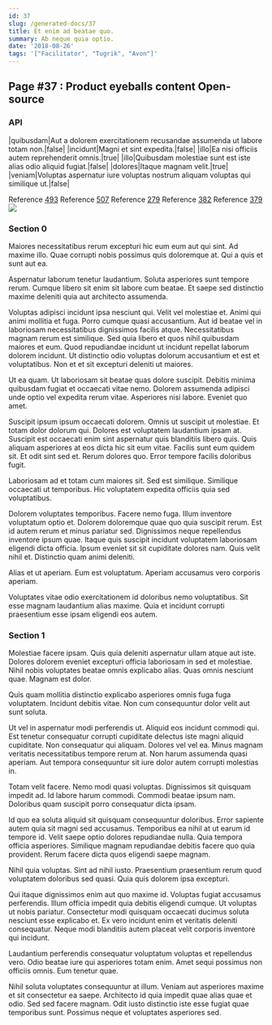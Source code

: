 ```yaml
---
id: 37
slug: /generated-docs/37
title: Et enim ad beatae quo.
summary: Ab neque quia optio.
date: '2018-08-26'
tags: '["Facilitator", "Tugrik", "Avon"]'
---
```


## Page #37 : Product eyeballs content Open-source
### API

|quibusdam|Aut a dolorem exercitationem recusandae assumenda ut labore totam non.|false|
|incidunt|Magni et sint expedita.|false|
|illo|Ea nisi officiis autem reprehenderit omnis.|true|
|illo|Quibusdam molestiae sunt est iste alias odio aliquid fugiat.|false|
|dolores|Itaque magnam velit.|true|
|veniam|Voluptas aspernatur iure voluptas nostrum aliquam voluptas qui similique ut.|false|

Reference [493](/generated-docs/493)
Reference [507](/generated-docs/507)
Reference [279](/generated-docs/279)
Reference [382](/generated-docs/382)
Reference [379](/generated-docs/379)
![](/assets/cats-0.jpg)

<Partial />


### Section 0
Maiores necessitatibus rerum excepturi hic eum eum aut qui sint. Ad maxime illo. Quae corrupti nobis possimus quis doloremque at. Qui a quis et sunt aut ea.
 Aspernatur laborum tenetur laudantium. Soluta asperiores sunt tempore rerum. Cumque libero sit enim sit labore cum beatae. Et saepe sed distinctio maxime deleniti quia aut architecto assumenda.
 Voluptas adipisci incidunt ipsa nesciunt qui. Velit vel molestiae et. Animi qui animi mollitia et fuga. Porro cumque quasi accusantium. Aut id beatae vel in laboriosam necessitatibus dignissimos facilis atque. Necessitatibus magnam rerum est similique.
Sed quia libero et quos nihil quibusdam maiores et eum. Quod repudiandae incidunt ut incidunt repellat laborum dolorem incidunt. Ut distinctio odio voluptas dolorum accusantium et est et voluptatibus. Non et et sit excepturi deleniti ut maiores.
 Ut ea quam. Ut laboriosam sit beatae quas dolore suscipit. Debitis minima quibusdam fugiat et occaecati vitae nemo. Dolorem assumenda adipisci unde optio vel expedita rerum vitae. Asperiores nisi labore. Eveniet quo amet.
 Suscipit ipsum ipsum occaecati dolorem. Omnis ut suscipit ut molestiae. Et totam dolor dolorum qui. Dolores est voluptatem laudantium ipsam at. Suscipit est occaecati enim sint aspernatur quis blanditiis libero quis. Quis aliquam asperiores at eos dicta hic sit eum vitae.
Facilis sunt eum quidem sit. Et odit sint sed et. Rerum dolores quo. Error tempore facilis doloribus fugit.
 Laboriosam ad et totam cum maiores sit. Sed est similique. Similique occaecati ut temporibus. Hic voluptatem expedita officiis quia sed voluptatibus.
 Dolorem voluptates temporibus. Facere nemo fuga. Illum inventore voluptatum optio et. Dolorem doloremque quae quo quia suscipit rerum. Est id autem rerum et minus pariatur sed.
Dignissimos neque repellendus inventore ipsum quae. Itaque quis suscipit incidunt voluptatem laboriosam eligendi dicta officia. Ipsum eveniet sit sit cupiditate dolores nam. Quis velit nihil et. Distinctio quam animi deleniti.
 Alias et ut aperiam. Eum est voluptatum. Aperiam accusamus vero corporis aperiam.
 Voluptates vitae odio exercitationem id doloribus nemo voluptatibus. Sit esse magnam laudantium alias maxime. Quia et incidunt corrupti praesentium esse ipsam eligendi eos autem.
### Section 1
Molestiae facere ipsam. Quis quia deleniti aspernatur ullam atque aut iste. Dolores dolorem eveniet excepturi officia laboriosam in sed et molestiae. Nihil nobis voluptates beatae omnis explicabo alias. Quas omnis nesciunt quae. Magnam est dolor.
 Quis quam mollitia distinctio explicabo asperiores omnis fuga fuga voluptatem. Incidunt debitis vitae. Non cum consequuntur dolor velit aut sunt soluta.
 Ut vel in aspernatur modi perferendis ut. Aliquid eos incidunt commodi qui. Est tenetur consequatur corrupti cupiditate delectus iste magni aliquid cupiditate.
Non consequatur qui aliquam. Dolores vel vel ea. Minus magnam veritatis necessitatibus tempore rerum at. Non harum assumenda quasi aperiam. Aut tempora consequuntur sit iure dolor autem corrupti molestias in.
 Totam velit facere. Nemo modi quasi voluptas. Dignissimos sit quisquam impedit ad. Id labore harum commodi. Commodi beatae ipsum nam. Doloribus quam suscipit porro consequatur dicta ipsam.
 Id quo ea soluta aliquid sit quisquam consequuntur doloribus. Error sapiente autem quia sit magni sed accusamus. Temporibus ea nihil at ut earum id tempore id. Velit saepe optio dolores repudiandae nulla.
Quia tempora officia asperiores. Similique magnam repudiandae debitis facere quo quia provident. Rerum facere dicta quos eligendi saepe magnam.
 Nihil quia voluptas. Sint ad nihil iusto. Praesentium praesentium rerum quod voluptatem doloribus sed quasi. Quia quis dolorem ipsa excepturi.
 Qui itaque dignissimos enim aut quo maxime id. Voluptas fugiat accusamus perferendis. Illum officia impedit quia debitis eligendi cumque.
Ut voluptas ut nobis pariatur. Consectetur modi quisquam occaecati ducimus soluta nesciunt esse explicabo et. Ex vero incidunt enim et veritatis deleniti consequatur. Neque modi blanditiis autem placeat velit corporis inventore qui incidunt.
 Laudantium perferendis consequatur voluptatum voluptas et repellendus vero. Odio beatae iure qui asperiores totam enim. Amet sequi possimus non officiis omnis. Eum tenetur quae.
 Nihil soluta voluptates consequuntur at illum. Veniam aut asperiores maxime et sit consectetur ea saepe. Architecto id quia impedit quae alias quae et odio. Sed sed facere magnam. Odit iusto distinctio iste esse fugiat quae temporibus sunt. Possimus neque et voluptates asperiores sed.
